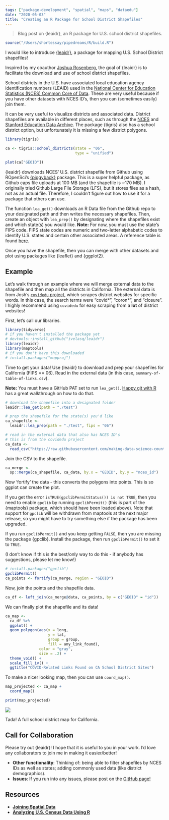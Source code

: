 ```yaml
---
tags: ["package-development", "spatial", "maps", "dataedu"]
date: "2020-05-03"
title: "Creating an R Package for School District Shapefiles"
---
```


> Blog post on {leaidr}, an R package for U.S. school district shapefiles.

<!--more-->

```r
source("/Users/shortessay/pipedreams/R/build.R")

```

I would like to introduce [{leaidr}](https://github.com/ivelasq/leaidr), a package for mapping U.S. School District shapefiles!

Inspired by my coauthor [Joshua Rosenberg](https://joshuamrosenberg.com/), the goal of {leaidr} is to facilitate the download and use of school district shapefiles.

School districts in the U.S. have associated local education agency identification numbers (LEAID) used in the [National Center for Education Statistics (NCES) Common Core of Data](https://nces.ed.gov/pubs2010/100largest0809/tables/table_d05.asp). These are very useful because if you have other datasets with NCES ID's, then you can (sometimes easily) join them.

It can be very useful to visualize districts and associated data. District shapefiles are available in different places, such as through the [NCES](https://nces.ed.gov/programs/edge/Geographic/DistrictBoundaries) and [Stanford Education Data Archive](https://exhibits.stanford.edu/data/catalog/db586ns4974). The package {tigris} also has a school district option, but unfortunately it is missing a few district polygons.

```r
library(tigris)

ca <- tigris::school_districts(state = "06",
                               type = "unified")

plot(ca["GEOID"])
```

{leaidr} downloads NCES' U.S. district shapefile from Github using ROpenSci's [{piggyback}](https://github.com/ropensci/piggyback) package. This is a super helpful package, as Github caps file uploads at 100 MB (and the shapefile is ~170 MB). I originally tried Github Large File Storage (LFS), but it stores files as a hash, not as an actual file. Therefore, I couldn't figure out how to use it for a package that others can use.

The function `lea_get()` downloads an R Data file from the Github repo to your designated path and then writes the necessary shapefiles. Then, create an object with `lea_prep()` by designating where the shapefiles exist and which state(s) you would like. **Note:** For now, you must use the state's FIPS code. FIPS state codes are numeric and two-letter alphabetic codes to identify U.S. states and certain other associated areas. A reference table is found [here](https://www.mcc.co.mercer.pa.us/dps/state_fips_code_listing.htm).

Once you have the shapefile, then you can merge with other datasets and plot using packages like {leaflet} and {ggplot2}.

## Example

Let's walk through an example where we will merge external data to the shapefile and then map all the districts in California. The external data is from Josh's [`covidedu` project](https://github.com/making-data-science-count/covidedu), which scrapes district websites for specific words. In this case, the search terms were "covid\*", "coron\*", and "closure". I highly recommend using `covidedu` for easy scraping from a **lot** of district websites!

First, let's call our libraries.

```r
library(tidyverse)
# if you haven't installed the package yet
# devtools::install_github("ivelasq/leaidr")
library(leaidr)
library(maptools)
# if you don't have this downloaded
# install.packages("mapproj")
```

Time to get your data! Use {leaidr} to download and prep your shapefiles for California (FIPS == 06). Read in the external data (in this case, `summary-of-table-of-links.csv`).

**Note:** You must have a GitHub PAT set to run `lea_get()`. [Happy git with R](https://happygitwithr.com/github-pat.html) has a great walkthrough on how to do that.

```r
# download the shapefile into a designated folder
leaidr::lea_get(path = "./test")

# prep the shapefile for the state(s) you'd like
ca_shapefile <-
  leaidr::lea_prep(path = "./test", fips = "06")

# read in the external data that also has NCES ID's
# this is from the covidedu project
ca_data <-
  read_csv("https://raw.githubusercontent.com/making-data-science-count/covidedu/master/output/2020-04-29/summary-of-table-of-links.csv")
```

Join the CSV to the shapefile.

```r
ca_merge <-
  sp::merge(ca_shapefile, ca_data, by.x = "GEOID", by.y = "nces_id")
```

Now 'fortify' the data - this converts the polygons into points. This is so ggplot can create the plot.

If you get the error `isTRUE(gpclibPermitStatus()) is not TRUE`, then you need to enable `gpclib` by running `gpclibPermit()` (this is part of the {maptools} package, which should have been loaded above). Note that support for `gpclib` will be withdrawn from maptools at the next major release, so you might have to try something else if the package has been upgraded.

If you run `gpclibPermit()` and you keep getting `FALSE`, then you are missing the package {gpclib}. Install the package, then run `gpclibPermit()` to set it to `TRUE`.

(I don't know if this is the best/only way to do this - if anybody has suggestions, please let me know!)

```r
# install.packages("gpclib")
gpclibPermit()
ca_points <- fortify(ca_merge, region = "GEOID")
```

Now, join the points and the shapefile data.

```r
ca_df <- left_join(ca_merge@data, ca_points, by = c("GEOID" = "id"))
```

We can finally plot the shapefile and its data!

```r
ca_map <-
  ca_df %>% 
  ggplot() +
  geom_polygon(aes(x = long, 
                   y = lat, 
                   group = group,
                   fill = any_link_found),
               color = "gray", 
               size = .2) +
  theme_void() +
  scale_fill_iv() +
  ggtitle("COVID-Related Links Found on CA School District Sites")
```

To make a nicer looking map, then you can use `coord_map()`.

```r
map_projected <- ca_map +
  coord_map()

print(map_projected)
```

![](https://ivelasq.rbind.io/images/test_map.png)

Tada! A full school district map for California.

## Call for Collaboration

Please try out {leaidr}! I hope that it is useful to you in your work. I'd love any collaborators to join me in making it easier/better!

* **Other functionality**: Thinking of: being able to filter shapefiles by NCES IDs as well as states; adding commonly used data (like district demographics).
* **Issues**: If you run into any issues, please post on the [GitHub page!](https://github.com/ivelasq/leaidr/issues)

## Resources

* [**Joining Spatial Data**](http://www.nickeubank.com/wp-content/uploads/2015/10/RGIS2_MergingSpatialData_part1_Joins.html)
* [**Analyzing U.S. Census Data Using R**](https://rpubs.com/DanielSLee/censusMap)
